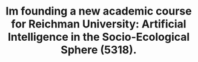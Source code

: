 ---
title: "Im founding a new academic course for Reichman University: Artificial Intelligence in the Socio-Ecological Sphere (5318)."
topic: philosophy-of-the-mind
type: post
desc: 'Substance dualism is a pivotal concept in the realm of metaphysics, asserting the existence of two distinct types of substances: minds (mental substances) and bodies (material substances). According to this thesis, human beings are composite entities, each consisting of a mind and a body, both of which are independent entities in their own right. This view stands in stark opposition to monistic theories, which argue that all things are composed of a single type of substance.'
---